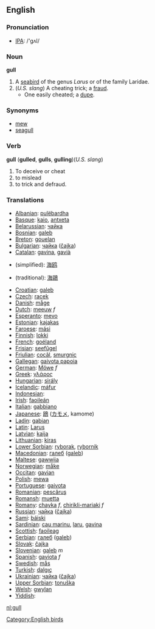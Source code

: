 ==English==

=== Pronunciation ===
*[[w:IPA|IPA]]: /'gʌl/

=== Noun ===
'''gull'''
# A [[seabird]] of the genus ''Larus'' or of the family Laridae.
# (''U.S. slang'') A cheating trick; a [[fraud]].
#* One easily cheated; a [[dupe]].

=== Synonyms ===
*[[mew]]
*[[seagull]]

=== Verb ===
'''gull''' ('''gulled''', '''gulls''', '''gulling''')(''U.S. slang'')
# To deceive or cheat
# to mislead
# to trick and defraud.

=== Translations ===
*[[Albanian]]: [[pulëbardha]]
*[[Basque]]: [[kaio]], [[antxeta]]
*[[Belarussian]]: [[чайка]]
*[[Bosnian]]: [[galeb]]
*[[Breton]]: [[gouelan]]
*[[Bulgarian]]: [[чайка]] ([[čajka]])
*[[Catalan]]: [[gavina]], [[gavià]]
*{{zh}} (simplified): [[海]][[鸥]]
*{{zh}} (traditional): [[海]][[鷗]]
*[[Croatian]]: [[galeb]]
*[[Czech]]: [[racek]]
*[[Danish]]: [[måge]]
*[[Dutch]]: [[meeuw]] ''f''
*[[Esperanto]]: [[mevo]]
*[[Estonian]]: [[kajakas]]
*[[Faroese]]: [[mási]]
*[[Finnish]]: [[lokki]]
*[[French]]: [[goéland]] '' ''
*[[Frisian]]: [[seefûgel]]
*[[Friulian]]: [[cocâl]], [[smurgnic]]
*[[Gallegan]]: [[gaivota papoia]]
*[[German]]: [[Möwe]] ''f''
*[[Greek]]: [[γλάρος]] '' ''
*[[Hungarian]]: [[sirály]]
*[[Icelandic]]: [[máfur]]
*[[Indonesian]]: [[]]
*[[Irish]]: [[faoileán]]
*[[Italian]]: [[gabbiano]] '' ''
*[[Japanese]]: [[鴎]] ([[カモメ]], kamome)
*[[Ladin]]: [[gabian]]
*[[Latin]]: [[Larus]] '' ''
*[[Latvian]]: [[kaija]]
*[[Lithuanian]]: [[kiras]]
*[[Lower Sorbian]]: [[ryborak]], [[rybornik]]
*[[Macedonian]]: [[галеб]] ([[galeb]])
*[[Maltese]]: [[gawwija]]
*[[Norwegian]]: [[måke]]
*[[Occitan]]: [[gavian]]
*[[Polish]]: [[mewa]] '' ''
*[[Portuguese]]: [[gaivota]]
*[[Romanian]]: [[pescăruş]]
*[[Romansh]]: [[muetta]]
*[[Romany]]: [[chayka]] ''f'', [[chirikli-mariaki]] ''f''
*[[Russian]]: [[чайка]] ([[čajka]]) '' ''
*[[Sami]]: [[báiski]]
*[[Sardinian]]: [[cau marinu]], [[laru]], [[gavina]]
*[[Scottish]]: [[faoileag]]
*[[Serbian]]: [[галеб]] ([[galeb]])
*[[Slovak]]: [[čajka]]
*[[Slovenian]]: [[galeb]]  ''m''
*[[Spanish]]: [[gaviota]] ''f''
*[[Swedish]]: [[mås]]
*[[Turkish]]: [[dalgıç]]
*[[Ukrainian]]: [[чайка]] ([[čajka]])
*[[Upper Sorbian]]: [[tonuška]]
*[[Welsh]]: [[gwylan]]
*[[Yiddish]]: [[]]

[[Category:English birds]]
[[nl:gull]]